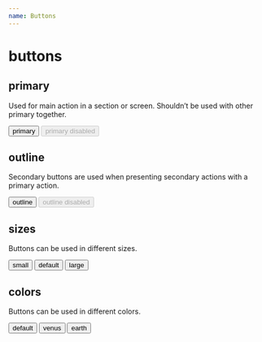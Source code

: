 ```yaml
---
name: Buttons
---
```



# buttons

## primary

Used for main action in a section or screen. Shouldn’t be used with other primary together.

<Playground>
  <button className="btn btn--primary">
    primary
  </button>
  
  <button className="btn btn--primary" disabled>
    primary disabled
  </button>
</Playground>

## outline

Secondary buttons are used when presenting secondary actions with a primary action.

<Playground>
  <button className="btn btn--outline">
    outline
  </button>
 
  <button className="btn btn--outline" disabled>
    outline disabled
  </button>
</Playground>

## sizes

Buttons can be used in different sizes.

<Playground>
  <button className="btn btn--primary btn--small">
    small
  </button>
 
  <button className="btn btn--primary">
    default
  </button>

  <button className="btn btn--primary btn--large">
    large
  </button>
</Playground>

## colors

Buttons can be used in different colors.

<Playground>
  <button className="btn btn--primary">
    default
  </button>
 
  <button className="btn btn--primary btn--venus">
    venus
  </button>

  <button className="btn btn--primary btn--earth">
    earth
  </button>
</Playground>
